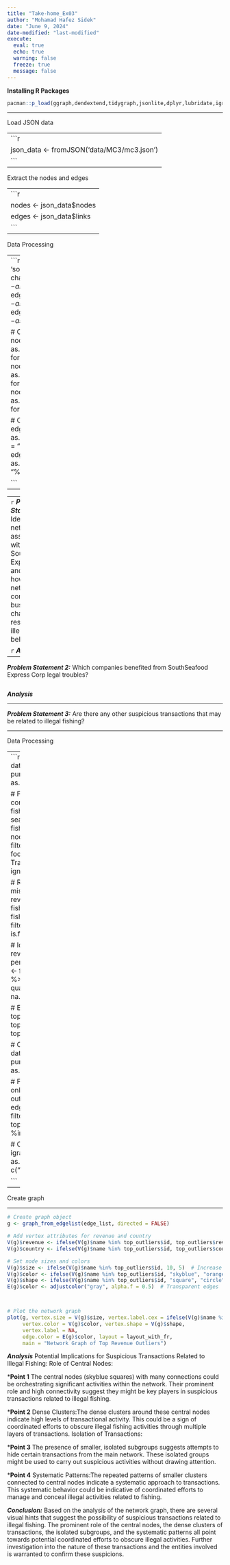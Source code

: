 ```yaml
---
title: "Take-home_Ex03"
author: "Mohamad Hafez Sidek"
date: "June 9, 2024"
date-modified: "last-modified"
execute:
  eval: true
  echo: true
  warning: false
  freeze: true
  message: false
---
```


**Installing R Packages**

```r

pacman::p_load(ggraph,dendextend,tidygraph,jsonlite,dplyr,lubridate,igraph,ggplot2,gridExtra)
```
---

Load JSON data

---
```r

json_data <- fromJSON('data/MC3/mc3.json')
```
---

Extract the nodes and edges

---
```r

nodes <- json_data$nodes
edges <- json_data$links
```
---

Data Processing

---
```r

# Ensure 'id' columns and edge 'source'/'target' columns are character type
nodes$id <- as.character(nodes$id)
edges$source <- as.character(edges$source)
edges$target <- as.character(edges$target)

# Convert date fields in nodes
nodes$`founding_date` <- as.Date(nodes$`founding_date`, format = "%Y-%m-%d")
nodes$`_last_edited_date` <- as.Date(nodes$`_last_edited_date`, format = "%Y-%m-%d")
nodes$`_date_added` <- as.Date(nodes$`_date_added`, format = "%Y-%m-%d")

# Convert date fields in edges
edges$`start_date` <- as.Date(edges$`start_date`, format = "%Y-%m-%d")
edges$`end_date` <- as.Date(edges$`end_date`, format = "%Y-%m-%d")

```
---


---
```r


```
***Problem Statement 1:***
Identify the network associated with SouthSeafood Express Corp and visualize how this network and competing businesses change as a result of their illegal fishing behavior.

```r


```
***Analysis***


----

***Problem Statement 2:***
 Which companies benefited from SouthSeafood Express Corp legal troubles? 
```r


```
***Analysis***


----

***Problem Statement 3:***
Are there any other suspicious transactions that may be related to illegal fishing?

---

Data Processing

---
```r

# Convert nodes to a data frame for filtering purposes
nodes_df <- as.data.frame(nodes)

# Filter the dataset for companies involved in fishing, sea food, and seafood
fishing_companies <- nodes_df %>%
  filter(grepl("fish|sea food|seafood", TradeDescription, ignore.case = TRUE))

# Remove rows with missing or non-finite revenue values
fishing_companies <- fishing_companies %>%
  filter(!is.na(revenue) & is.finite(revenue))

# Identify top outliers by revenue (95th percentile)
top_outliers <- fishing_companies %>%
  filter(revenue > quantile(revenue, 0.95, na.rm = TRUE))

# Extract the IDs of the top outliers
top_outlier_ids <- top_outliers$id

# Convert edges to a data frame for filtering purposes
edges_df <- as.data.frame(edges)

# Filter edges to include only those related to top outliers
related_edges <- edges_df %>%
  filter(source %in% top_outlier_ids | target %in% top_outlier_ids)

# Create an edge list for igraph
edge_list <- as.matrix(related_edges[, c("source", "target")])

```

----

Create graph

----

```r

# Create graph object
g <- graph_from_edgelist(edge_list, directed = FALSE)

# Add vertex attributes for revenue and country
V(g)$revenue <- ifelse(V(g)$name %in% top_outliers$id, top_outliers$revenue[match(V(g)$name, top_outliers$id)], NA)
V(g)$country <- ifelse(V(g)$name %in% top_outliers$id, top_outliers$country[match(V(g)$name, top_outliers$id)], NA)

# Set node sizes and colors
V(g)$size <- ifelse(V(g)$name %in% top_outliers$id, 10, 5)  # Increase size for top outliers
V(g)$color <- ifelse(V(g)$name %in% top_outliers$id, "skyblue", "orange")  # Different colors for top outliers
V(g)$shape <- ifelse(V(g)$name %in% top_outliers$id, "square", "circle")  # Different shapes for top outliers
E(g)$color <- adjustcolor("gray", alpha.f = 0.5)  # Transparent edges



# Plot the network graph
plot(g, vertex.size = V(g)$size, vertex.label.cex = ifelse(V(g)$name %in% top_outliers$id, 0.8, 0.6), 
     vertex.color = V(g)$color, vertex.shape = V(g)$shape,
     vertex.label = NA, 
     edge.color = E(g)$color, layout = layout_with_fr, 
     main = "Network Graph of Top Revenue Outliers")

```
***Analysis***
Potential Implications for Suspicious Transactions Related to Illegal Fishing:
Role of Central Nodes:

***Point 1**
The central nodes (skyblue squares) with many connections could be orchestrating significant activities within the network.
Their prominent role and high connectivity suggest they might be key players in suspicious transactions related to illegal fishing.


***Point 2**
Dense Clusters:The dense clusters around these central nodes indicate high levels of transactional activity.
This could be a sign of coordinated efforts to obscure illegal fishing activities through multiple layers of transactions.
Isolation of Transactions:

***Point 3**
The presence of smaller, isolated subgroups suggests attempts to hide certain transactions from the main network.
These isolated groups might be used to carry out suspicious activities without drawing attention.


***Point 4**
Systematic Patterns:The repeated patterns of smaller clusters connected to central nodes indicate a systematic approach to transactions.
This systematic behavior could be indicative of coordinated efforts to manage and conceal illegal activities related to fishing.

***Conclusion:***
Based on the analysis of the network graph, there are several visual hints that suggest the possibility of suspicious transactions related to illegal fishing. The prominent role of the central nodes, the dense clusters of transactions, the isolated subgroups, and the systematic patterns all point towards potential coordinated efforts to obscure illegal activities. Further investigation into the nature of these transactions and the entities involved is warranted to confirm these suspicions.


